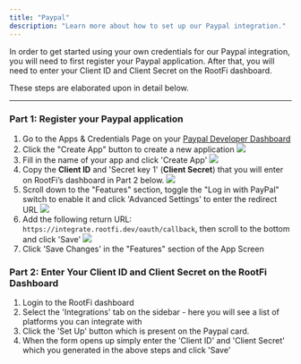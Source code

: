 ```yaml
---
title: "Paypal"
description: "Learn more about how to set up our Paypal integration."
---
```


In order to get started using your own credentials for our Paypal integration, you will need to first register your Paypal application. After that, you will need to enter your Client ID and Client Secret on the RootFi dashboard.

These steps are elaborated upon in detail below.

---

### Part 1: Register your Paypal application

1. Go to the Apps & Credentials Page on your [Paypal Developer Dashboard](https://developer.paypal.com/dashboard/applications/live)
2. Click the "Create App" button to create a new application
   ![](/images/paypal_apps.png)
3. Fill in the name of your app and click 'Create App'
   ![](/images/paypal_create_app.png)
4. Copy the **Client ID** and 'Secret key 1' (**Client Secret**) that you will enter on RootFi’s dashboard in Part 2 below.
   ![](/images/paypal_credentials.png)
5. Scroll down to the "Features" section, toggle the "Log in with PayPal" switch to enable it and click 'Advanced Settings' to enter the redirect URL
   ![](/images/paypal_features.png)
6. Add the following return URL: `https://integrate.rootfi.dev/oauth/callback`, then scroll to the bottom and click 'Save'
   ![](/images/paypal_redirect_url.png)
7. Click 'Save Changes' in the "Features" section of the App Screen

### Part 2: Enter Your Client ID and Client Secret on the RootFi Dashboard

1. Login to the RootFi dashboard
2. Select the 'Integrations' tab on the sidebar - here you will see a list of platforms you can integrate with
3. Click the 'Set Up' button which is present on the Paypal card.
4. When the form opens up simply enter the 'Client ID' and 'Client Secret' which you generated in the above steps and click 'Save'
